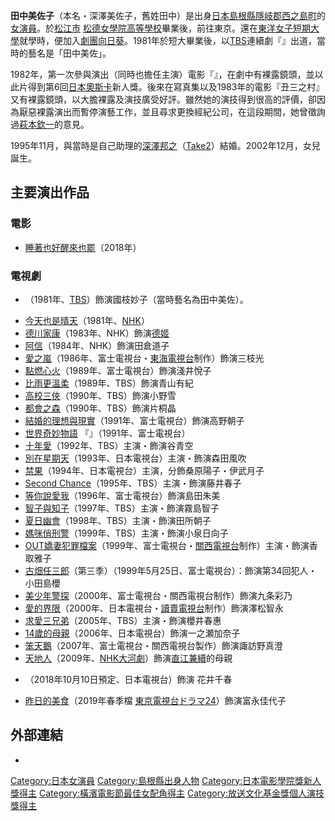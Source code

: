 {{Japanese|japanese=田中 美佐子|kana=たなか みさこ|romaji=Tanaka Misako}}
'''田中美佐子'''（本名・深澤美佐子，舊姓田中）{{BD|1959年|11月11日|catIdx=Tanaka Misako}}是出身[[日本|日本]][[島根縣|島根縣]][[隱岐郡|隱岐郡]][[西之島町|西之島町]]的[[女演員|女演員]]。於[[松江市|松江市]] [[松德女學院高等學校|松德女學院高等學校]]畢業後，前往東京。還在[[东洋女子短期大学|東洋女子短期大學]]就學時，便加入[[劇團向日葵|劇團向日葵]]。1981年於短大畢業後，以[[東京放送|TBS]]連續劇『{{lang|ja|想い出づくり}}』出道，當時的藝名是「田中美佐」。

1982年，第一次參與演出（同時也擔任主演）電影『{{lang|ja|ダイアモンドは傷つかない}}』，在劇中有裸露鏡頭，並以此片得到第6回[[日本奧斯卡|日本奧斯卡]]新人獎。後來在寫真集以及1983年的電影『丑三之村』又有裸露鏡頭，以大膽裸露及演技廣受好評。雖然她的演技得到很高的評價，卻因為厭惡裸露演出而暫停演藝工作，並且尋求更換經紀公司，在這段期間，她曾徵詢過[[萩本欽一|萩本欽一]]的意見。

1995年11月，與當時是自己助理的[[深澤邦之|深澤邦之]]（[[Take2|Take2]]）結婚。2002年12月，女兒誕生。

==主要演出作品==
===電影===
*[[睡著也好醒來也罷|睡著也好醒來也罷]]（2018年）

===電視劇===
*{{lang|ja|想い出づくり}}（1981年、[[東京放送|TBS]]）飾演國枝妙子（當時藝名為田中美佐）。
*[[今天也是晴天|今天也是晴天]]（1981年、[[日本放送協会|NHK]]）
*[[德川家康_(大河劇)|德川家康]]（1983年、NHK）飾演[[織田五德|德姬]]
*[[阿信_(電視劇)|阿信]]（1984年、NHK）飾演田倉道子
*[[愛之嵐_(1986年電視劇)|愛之嵐]]（1986年、富士電視台・[[東海電視台|東海電視台]]制作）飾演三枝光
*[[點燃心火|點燃心火]]（1989年、富士電視台）飾演淺井悅子
*[[比雨更溫柔|比雨更溫柔]]（1989年、TBS）飾演青山有紀
*[[高校三俠|高校三俠]]（1990年、TBS）飾演小野雪
*[[都會之森|都會之森]]（1990年、TBS）飾演片桐晶
*[[結婚的理想與現實|結婚的理想與現實]]（1991年、富士電視台）飾演高野朝子
*[[世界奇妙物語|世界奇妙物語]] 『{{lang|ja|占いセット}}』（1991年、富士電視台）
*[[十年愛|十年愛]]（1992年、TBS）主演・飾演谷青空
*[[別在星期天_(電視劇)|別在星期天]]（1993年、日本電視台）主演・飾演森田風吹
*[[禁果|禁果]]（1994年、日本電視台）主演，分飾桑原陽子・伊武月子
*[[Second_Chance|Second Chance]]（1995年、TBS）主演・飾演藤井春子
*[[等你說愛我|等你說愛我]]（1996年、富士電視台）飾演島田朱美
*[[智子與知子|智子與知子]]（1997年、TBS）主演・飾演霧島智子
*[[夏日幽會|夏日幽會]]（1998年、TBS）主演・飾演田所朝子
*[[媽咪俏刑警|媽咪俏刑警]]（1999年、TBS）主演・飾演小泉日向子
*[[OUT嬌妻犯罪檔案|OUT嬌妻犯罪檔案]]（1999年、富士電視台・[[關西電視台|關西電視台]]制作）主演・飾演香取雅子
*[[古畑任三郎|古畑任三郎]]（第三季）（1999年5月25日、富士電視台）：飾演第34回犯人・小田島櫻
*[[美少年警探|美少年警探]]（2000年、富士電視台・關西電視台制作）飾演九条彩乃
*[[愛的界限|愛的界限]]（2000年、日本電視台・[[讀賣電視台|讀賣電視台]]制作）飾演澤松智永
*[[求愛三兄弟|求愛三兄弟]]（2005年、TBS）主演・飾演櫻井春惠
*[[14歲的母親|14歲的母親]]（2006年、日本電視台）飾演一之瀬加奈子
*[[笨天鵝|笨天鵝]]（2007年、富士電視台・關西電視台製作）飾演諏訪野真澄
*[[天地人|天地人]]（2009年、[[NHK大河劇|NHK大河劇]]）飾演[[直江兼續|直江兼續]]的母親
*{{link-ja|不能成為野獸的我們|獣になれない私たち}}（2018年10月10日預定、日本電視台）飾演 花井千春
*[[昨日的美食|昨日的美食]]（2019年春季檔 [[東京電視台ドラマ24|東京電視台ドラマ24]]）飾演富永佳代子

== 外部連結 ==
* {{Instagram|tanakamisako_|田中美佐子}}

{{日本電影金像獎新人獎}}
{{橫濱電影節最佳女配角}}
{{放送文化基金獎個人演技獎}}
{{TV LIFE年度日劇大賞最佳女配角獎}}
{{DEFAULTSORT:Tanaka Misako}}
[[Category:日本女演員|Category:日本女演員]]
[[Category:島根縣出身人物|Category:島根縣出身人物]]
[[Category:日本電影學院獎新人獎得主|Category:日本電影學院獎新人獎得主]]
[[Category:橫濱電影節最佳女配角得主|Category:橫濱電影節最佳女配角得主]]
[[Category:放送文化基金獎個人演技獎得主|Category:放送文化基金獎個人演技獎得主]]